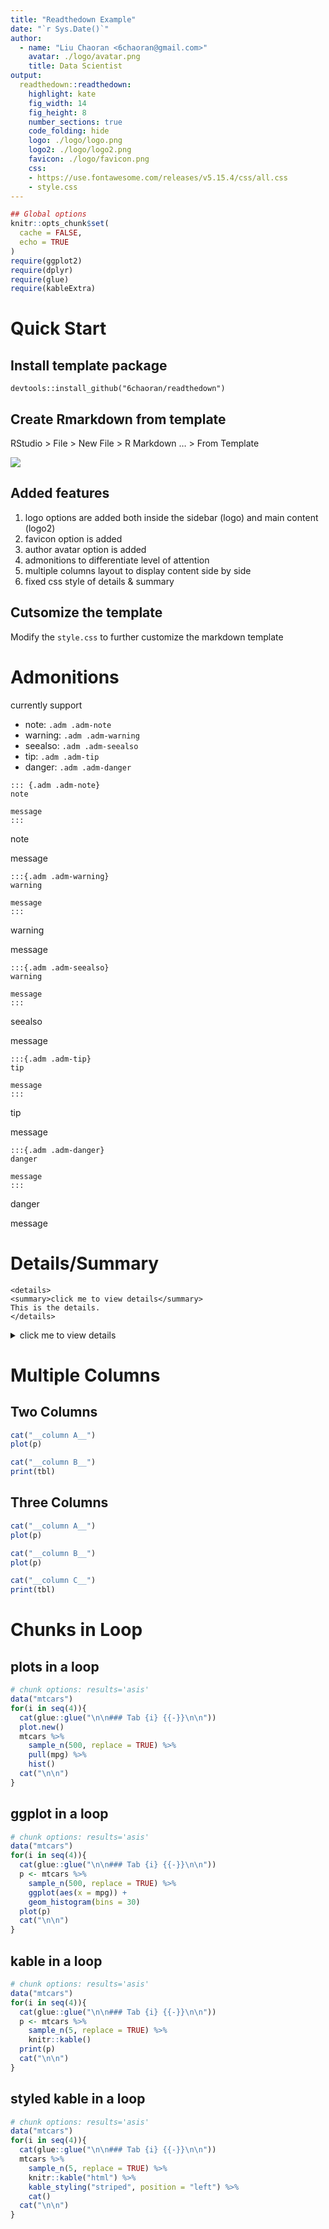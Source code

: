 ```yaml
---
title: "Readthedown Example"
date: "`r Sys.Date()`"
author: 
  - name: "Liu Chaoran <6chaoran@gmail.com>"
    avatar: ./logo/avatar.png
    title: Data Scientist
output:
  readthedown::readthedown:
    highlight: kate
    fig_width: 14
    fig_height: 8
    number_sections: true
    code_folding: hide
    logo: ./logo/logo.png
    logo2: ./logo/logo2.png
    favicon: ./logo/favicon.png
    css:
    - https://use.fontawesome.com/releases/v5.15.4/css/all.css
    - style.css
---
```


```r
## Global options
knitr::opts_chunk$set(
  cache = FALSE,
  echo = TRUE
)
require(ggplot2)
require(dplyr)
require(glue)
require(kableExtra)
```

# Quick Start

## Install template package
```
devtools::install_github("6chaoran/readthedown")
```

## Create Rmarkdown from template
RStudio > File > New File > R Markdown ... > From Template

![](./imgs/from-template.png)

## Added features

1. logo options are added both inside the sidebar (logo) and main content (logo2)
2. favicon option is added
3. author avatar option is added
4. admonitions to differentiate level of attention
5. multiple columns layout to display content side by side
6. fixed css style of details & summary

## Cutsomize the template

Modify the `style.css` to further customize the markdown template


# Admonitions

currently support

* note: `.adm .adm-note`
* warning: `.adm .adm-warning`
* seealso: `.adm .adm-seealso`
* tip: `.adm .adm-tip`
* danger: `.adm .adm-danger`

```
::: {.adm .adm-note}
note

message
:::
```

::: {.adm .adm-note}
note

message
:::


```
:::{.adm .adm-warning}
warning

message
:::
```

:::{.adm .adm-warning}
warning

message
:::

```
:::{.adm .adm-seealso}
warning

message
:::
```

:::{.adm .adm-seealso}
seealso

message
:::

```
:::{.adm .adm-tip}
tip

message
:::
```

:::{.adm .adm-tip}
tip

message
:::


```
:::{.adm .adm-danger}
danger

message
:::
```

:::{.adm .adm-danger}
danger

message
:::

# Details/Summary

```
<details>
<summary>click me to view details</summary>
This is the details.
</details>
```

<details>
<summary>click me to view details</summary>
This is the details.
```r
data("mtcars")
p <- hist(mtcars$mpg)
tbl <- mtcars %>%
  head() %>%
  kable()
plot(p)
```

</details>

# Multiple Columns

## Two Columns
:::: {.cols}
::: {.cols-2}
```r
cat("__column A__")
plot(p)
```
:::
::: {.cols-2}
```r
cat("__column B__")
print(tbl)
```
:::
::::

## Three Columns

:::: {.cols}
::: {.cols-3}
```r
cat("__column A__")
plot(p)
```
:::
::: {.cols-3}
```r
cat("__column B__")
plot(p)
```
:::
::: {.cols-3}
```r
cat("__column C__")
print(tbl)
```
:::
::::


# Chunks in Loop 

## plots in a loop {.tabset .tabset-pills}

```r
# chunk options: results='asis'
data("mtcars")
for(i in seq(4)){
  cat(glue::glue("\n\n### Tab {i} {{-}}\n\n"))
  plot.new()
  mtcars %>%
    sample_n(500, replace = TRUE) %>%
    pull(mpg) %>%
    hist()
  cat("\n\n")
}
```

## ggplot in a loop {.tabset .tabset-pills}

```r
# chunk options: results='asis'
data("mtcars")
for(i in seq(4)){
  cat(glue::glue("\n\n### Tab {i} {{-}}\n\n"))
  p <- mtcars %>%
    sample_n(500, replace = TRUE) %>%
    ggplot(aes(x = mpg)) +
    geom_histogram(bins = 30) 
  plot(p)
  cat("\n\n")
}
```

## kable in a loop {.tabset .tabset-pills}
```r
# chunk options: results='asis'
data("mtcars")
for(i in seq(4)){
  cat(glue::glue("\n\n### Tab {i} {{-}}\n\n"))
  p <- mtcars %>%
    sample_n(5, replace = TRUE) %>%
    knitr::kable()
  print(p)
  cat("\n\n")
}
```

## styled kable in a loop {.tabset .tabset-pills}
```r
# chunk options: results='asis'
data("mtcars")
for(i in seq(4)){
  cat(glue::glue("\n\n### Tab {i} {{-}}\n\n"))
  mtcars %>%
    sample_n(5, replace = TRUE) %>%
    knitr::kable("html") %>%
    kable_styling("striped", position = "left") %>%
    cat()
  cat("\n\n")
}
```